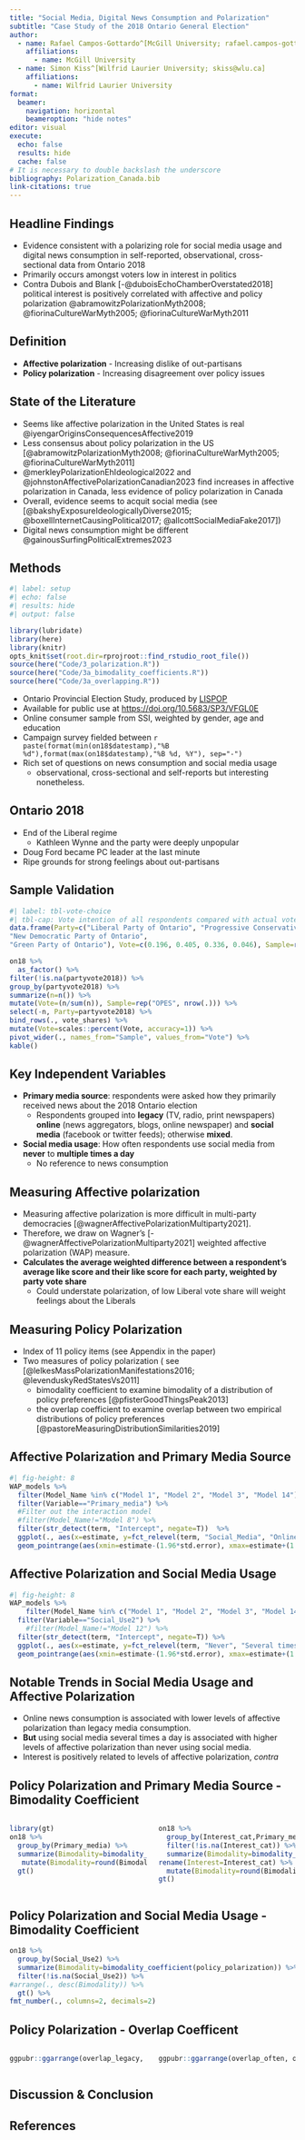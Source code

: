 ```yaml
---
title: "Social Media, Digital News Consumption and Polarization"
subtitle: "Case Study of the 2018 Ontario General Election"
author: 
  - name: Rafael Campos-Gottardo^[McGill University; rafael.campos-gottardo@mail.mcgill.ca]
    affiliations:
      - name: McGill University
  - name: Simon Kiss^[Wilfrid Laurier University; skiss@wlu.ca]
    affiliations:
      - name: Wilfrid Laurier University 
format: 
  beamer:
    navigation: horizontal
    beameroption: "hide notes"
editor: visual
execute: 
  echo: false
  results: hide
  cache: false
# It is necessary to double backslash the underscore
bibliography: Polarization_Canada.bib
link-citations: true
---
```


## Headline Findings

- Evidence consistent with a polarizing role for social media usage and digital news consumption in self-reported, observational, cross-sectional data from Ontario 2018
- Primarily occurs amongst voters low in interest in politics
- Contra Dubois and Blank [-@duboisEchoChamberOverstated2018] political interest is positively correlated with affective and policy polarization
@abramowitzPolarizationMyth2008; @fiorinaCultureWarMyth2005; @fiorinaCultureWarMyth2011

\note{this is a test}

## Definition

- **Affective polarization** - Increasing dislike of out-partisans
- **Policy polarization** - Increasing disagreement over  policy issues


## State of the Literature

- Seems like affective polarization in the United States is real @iyengarOriginsConsequencesAffective2019
- Less consensus about policy polarization in the US [@abramowitzPolarizationMyth2008; @fiorinaCultureWarMyth2005; @fiorinaCultureWarMyth2011]
- @merkleyPolarizationEhIdeological2022 and @johnstonAffectivePolarizationCanadian2023 find increases in affective polarization in Canada, less evidence of policy polarization in Canada
- Overall, evidence seems to acquit social media (see [@bakshyExposureIdeologicallyDiverse2015; @boxellInternetCausingPolitical2017; @allcottSocialMediaFake2017])
- Digital news consumption might be different @gainousSurfingPoliticalExtremes2023

## Methods

```r
#| label: setup
#| echo: false
#| results: hide
#| output: false

library(lubridate)
library(here)
library(knitr)
opts_knit$set(root.dir=rprojroot::find_rstudio_root_file())
source(here("Code/3_polarization.R"))
source(here("Code/3a_bimodality_coefficients.R"))
source(here("Code/3a_overlapping.R"))

```

-   Ontario Provincial Election Study, produced by [LISPOP](http://lispop.ca)
  - Available for public use at <https://doi.org/10.5683/SP3/VFGL0E> <!-- DOI doesn't work-->
- Online consumer sample from SSI, weighted by gender, age and education 
-   Campaign survey fielded between `r paste(format(min(on18$datestamp),"%B %d"),format(max(on18$datestamp),"%B %d, %Y"), sep="-")`
- Rich set of questions on news consumption and social media usage
  - observational, cross-sectional and self-reports but interesting nonetheless.

## Ontario 2018

- End of the Liberal regime
  - Kathleen Wynne and the party were deeply unpopular
- Doug Ford became PC leader at the last minute
- Ripe grounds for strong feelings about out-partisans

## Sample Validation

```r
#| label: tbl-vote-choice
#| tbl-cap: Vote intention of all respondents compared with actual vote results
data.frame(Party=c("Liberal Party of Ontario", "Progressive Conservative Party of Ontario", 
"New Democratic Party of Ontario", 
"Green Party of Ontario"), Vote=c(0.196, 0.405, 0.336, 0.046), Sample=rep("Election", 4))->vote_shares

on18 %>% 
  as_factor() %>%
filter(!is.na(partyvote2018)) %>% 
group_by(partyvote2018) %>% 
summarize(n=n()) %>% 
mutate(Vote=(n/sum(n)), Sample=rep("OPES", nrow(.))) %>% 
select(-n, Party=partyvote2018) %>% 
bind_rows(., vote_shares) %>% 
mutate(Vote=scales::percent(Vote, accuracy=1)) %>% 
pivot_wider(., names_from="Sample", values_from="Vote") %>% 
kable()
```

## Key Independent Variables

- **Primary media source**: respondents were asked how they primarily received news about the 2018 Ontario election 
  - Respondents grouped into **legacy** (TV, radio, print newspapers) **online** (news aggregators, blogs, online newspaper) and **social media** (facebook or twitter feeds); otherwise **mixed**.
- **Social media usage**: How often respondents use social media from **never** to **multiple times a day**
  - No reference to news consumption
  
## Measuring Affective polarization

- Measuring affective polarization is more difficult in multi-party democracies [@wagnerAffectivePolarizationMultiparty2021].
- Therefore, we draw on Wagner's [-@wagnerAffectivePolarizationMultiparty2021] weighted affective polarization (WAP) measure.
- **Calculates the average weighted difference between a respondent's average like score and their like score for each party, weighted by party vote share**
  - Could understate polarization, of low Liberal vote share will weight feelings about the Liberals 


## Measuring Policy Polarization

- Index of 11 policy items (see Appendix in the paper)
- Two measures of policy polarization ( see [@lelkesMassPolarizationManifestations2016; @levenduskyRedStatesVs2011]
  - bimodality coefficient to examine bimodality of a distribution of policy preferences [@pfisterGoodThingsPeak2013]
  - the overlap coefficient to examine overlap between two empirical distributions of policy preferences [@pastoreMeasuringDistributionSimilarities2019]  

<!-- <!--:::: {.columns} -->

<!-- ::: {.column width="50%"} -->

<!-- **Bimodality Coefficient** -->

<!-- $$ -->
<!-- BC = \frac{s^2 + 1}{k + 3 *\frac{(n-1)^2}{(n-2)(n-3)}} -->
<!-- $$ -->

<!-- ::: -->

<!-- ::: {.column width="50%"} -->
<!-- **Overlap Coefficent** -->
<!-- $$ -->
<!-- OVL = \int^{+\infty}_{-\infty}|f(x) - g(x)|dx -->
<!-- $$ -->
<!-- ::: -->

<!-- ::::-->

## Affective Polarization and Primary Media Source

```r
#| fig-height: 8
WAP_models %>%
  filter(Model_Name %in% c("Model 1", "Model 2", "Model 3", "Model 14")) %>%
  filter(Variable=="Primary_media") %>%
  #Filter out the interaction model
  #filter(Model_Name!="Model 8") %>%
  filter(str_detect(term, "Intercept", negate=T))  %>%
  ggplot(., aes(x=estimate, y=fct_relevel(term, "Social_Media", "Online", "Mixed", after=10)))+facet_wrap(~~fct_relevel(Model_Name, "Model 14",  after=3))+
  geom_pointrange(aes(xmin=estimate-(1.96*std.error), xmax=estimate+(1.96*std.error)))+geom_vline(xintercept=0, linetype=2, col="red")+labs(y="Variable", x="Coefficient") + theme_bw(base_size = 24)
```


## Affective Polarization and Social Media Usage

```r
#| fig-height: 8
WAP_models %>%
    filter(Model_Name %in% c("Model 1", "Model 2", "Model 3", "Model 14")) %>%
  filter(Variable=="Social_Use2") %>%
    #filter(Model_Name!="Model 12") %>%
  filter(str_detect(term, "Intercept", negate=T)) %>%
  ggplot(., aes(x=estimate, y=fct_relevel(term, "Never", "Several times a day","About once a day","Several times a week","About once a week", "Less than once a week", after=10)))+facet_wrap(~fct_relevel(Model_Name, "Model 14",  after=3))+
  geom_pointrange(aes(xmin=estimate-(1.96*std.error), xmax=estimate+(1.96*std.error)))+geom_vline(xintercept=0, linetype=2, col="red")+labs(y="Variable", x="Coefficient") + theme_bw(base_size=24)
```
## Notable Trends in Social Media Usage and Affective Polarization

-  Online news consumption is associated with lower levels of affective polarization than legacy media consumption.
- **But** using social media several times a day is associated with higher levels of affective polarization than never using social media.
- Interest is positively related to levels of affective polarization, *contra* 


## Policy Polarization and Primary Media Source - Bimodality Coefficient


:::: {.columns}

::: {.column width="50%"}
```r
library(gt)
on18 %>%
  group_by(Primary_media) %>%
  summarize(Bimodality=bimodality_coefficient(policy_polarization)) %>%
   mutate(Bimodality=round(Bimodality,2)) %>%
  gt()
```

:::

::: {.column width="50%"}
```r

on18 %>%
  group_by(Interest_cat,Primary_media, ) %>%
  filter(!is.na(Interest_cat)) %>%
  summarize(Bimodality=bimodality_coefficient(policy_polarization)) %>%
rename(Interest=Interest_cat) %>%
  mutate(Bimodality=round(Bimodality,2)) %>%
gt()
```

:::

::::

## Policy Polarization and Social Media Usage - Bimodality Coefficient


```r

on18 %>%
  group_by(Social_Use2) %>%
  summarize(Bimodality=bimodality_coefficient(policy_polarization)) %>%
  filter(!is.na(Social_Use2)) %>%
#arrange(., desc(Bimodality)) %>%
  gt() %>%
fmt_number(., columns=2, decimals=2)
```



## Policy Polarization - Overlap Coefficent

:::: {.columns}

::: {.column width="50%"}
```r
ggpubr::ggarrange(overlap_legacy, overlap_online, overlap_smedia, overlap_mixed)
```

:::

::: {.column width="50%"}
```r
ggpubr::ggarrange(overlap_often, overlap_rarely, ncol = 1)
```

:::

::::

## Discussion & Conclusion


## References {.allowframebreaks}
\footnotesize
